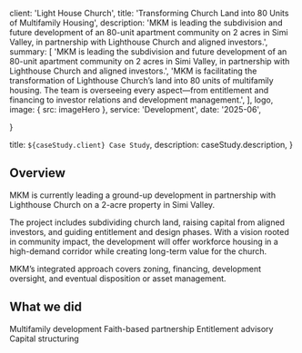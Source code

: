 

  client: 'Light House Church',
  title: 'Transforming Church Land into 80 Units of Multifamily Housing',
  description:
    'MKM is leading the subdivision and future development of an 80-unit apartment community on 2 acres in Simi Valley, in partnership with Lighthouse Church and aligned investors.',
  summary: [
    'MKM is leading the subdivision and future development of an 80-unit apartment community on 2 acres in Simi Valley, in partnership with Lighthouse Church and aligned investors.',
    'MKM is facilitating the transformation of Lighthouse Church’s land into 80 units of multifamily housing. The team is overseeing every aspect—from entitlement and financing to investor relations and development management.',
  ],
  logo,
  image: { src: imageHero },
  service: 'Development',
    date: '2025-06',

}

  title: `${caseStudy.client} Case Study`,
  description: caseStudy.description,
}

## Overview

MKM is currently leading a ground-up development in partnership with Lighthouse Church on a 2-acre property in Simi Valley. 

The project includes subdividing church land, raising capital from aligned investors, and guiding entitlement and design phases. With a vision rooted in community impact, the development will offer workforce housing in a high-demand corridor while creating long-term value for the church. 

MKM’s integrated approach covers zoning, financing, development oversight, and eventual disposition or asset management.
## What we did

<TagList>
  <TagListItem>Multifamily development</TagListItem>
  <TagListItem>Faith-based partnership</TagListItem>
  <TagListItem>Entitlement advisory</TagListItem>
  <TagListItem>Capital structuring</TagListItem>
</TagList>

<StatList>
  <StatListItem value="80 units" label="Planned residential units" />
  <StatListItem value="2 acres" label="Development site" />
  <StatListItem value="2030" label="Projected delivery" />
  <StatListItem value="3" label="Equity & financing partners" />
</StatList>